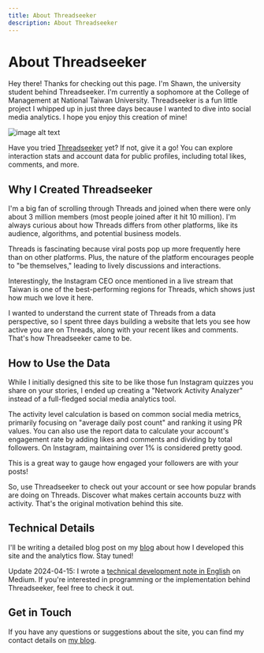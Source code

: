 ```yaml
---
title: About Threadseeker
description: About Threadseeker
---
```


# About Threadseeker

Hey there! Thanks for checking out this page. I'm Shawn, the university student behind Threadseeker. I'm currently a sophomore at the College of Management at National Taiwan University. Threadseeker is a fun little project I whipped up in just three days because I wanted to dive into social media analytics. I hope you enjoy this creation of mine!

![image alt text](/images/docs/about/about.jpg)

Have you tried [Threadseeker](https://threadseeker.com) yet? If not, give it a go! You can explore interaction stats and account data for public profiles, including total likes, comments, and more.

## Why I Created Threadseeker

I'm a big fan of scrolling through Threads and joined when there were only about 3 million members (most people joined after it hit 10 million). I'm always curious about how Threads differs from other platforms, like its audience, algorithms, and potential business models.

Threads is fascinating because viral posts pop up more frequently here than on other platforms. Plus, the nature of the platform encourages people to "be themselves," leading to lively discussions and interactions.

Interestingly, the Instagram CEO once mentioned in a live stream that Taiwan is one of the best-performing regions for Threads, which shows just how much we love it here.

I wanted to understand the current state of Threads from a data perspective, so I spent three days building a website that lets you see how active you are on Threads, along with your recent likes and comments. That's how Threadseeker came to be.

## How to Use the Data

While I initially designed this site to be like those fun Instagram quizzes you share on your stories, I ended up creating a "Network Activity Analyzer" instead of a full-fledged social media analytics tool.

The activity level calculation is based on common social media metrics, primarily focusing on "average daily post count" and ranking it using PR values. You can also use the report data to calculate your account's engagement rate by adding likes and comments and dividing by total followers. On Instagram, maintaining over 1% is considered pretty good.

This is a great way to gauge how engaged your followers are with your posts!

So, use Threadseeker to check out your account or see how popular brands are doing on Threads. Discover what makes certain accounts buzz with activity. That's the original motivation behind this site.

## Technical Details

I'll be writing a detailed blog post on my [blog](https://jcshawn.com) about how I developed this site and the analytics flow. Stay tuned!

Update 2024-04-15: I wrote a [technical development note in English](https://medium.com/@jcshawn/how-i-built-a-threads-analytics-tool-with-10-000-users-in-3-days-e4ac37416eae) on Medium. If you're interested in programming or the implementation behind Threadseeker, feel free to check it out.

## Get in Touch

If you have any questions or suggestions about the site, you can find my contact details on [my blog](https://jcshawn.com/about).
